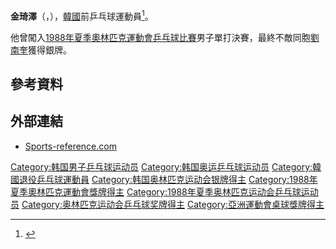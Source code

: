 {{noteTA|G1=Table Tennis}}
{{Infobox 乒乓球
| playername = 金琦澤
| image = 
| imagesize = 
| caption =
| fullname = 
| nicknames =
| nationality = {{KOR}}
| residence =
| playingstyle =
| equipment =
| hrank = 
| club = 
| birthdate = {{birth date and age|1962|10|3}}
| birthplace = {{KOR}}
| deathdate =
| deathplace =
| height =
| weight =
| medaltemplates = 
{{MedalSport|男子[[乒乓球|乒乓球]]}} 
{{MedalCountry|{{KOR}}}} 
{{MedalCompetition|[[奧林匹克運動會|奧林匹克運動會]]}} 
{{MedalSilver|[[1988年夏季奧林匹克運動會|1988年 漢城]]|[[1988年夏季奧林匹克運動會乒乓球比賽|男子單打]]}} 
{{MedalCompetition|[[亞洲運動會|亞洲運動會]]}} 
{{MedalSilver|[[1982年亞洲運動會|1982年 新德里]]|男子雙打}} 
{{MedalBronze|[[1982年亞洲運動會|1982年 新德里]]|男子團體}}
{{MedalCompetition |[[亞洲乒乓球錦標賽|亞洲乒乓球錦標賽]]}} 
{{MedalBronze|[[1984年亞洲乒乓球錦標賽|1984年 伊斯蘭瑪巴德]]|男子雙打}} 
{{MedalBronze|[[1988年亞洲乒乓球錦標賽|1988年 新潟]]|男子雙打}}  
{{MedalBronze|[[1988年亞洲乒乓球錦標賽|1988年 新潟]]|男子團體}} 
}} 

'''金琦澤'''（{{lang-ko|'''김기택'''}}，{{bd|1962年|10月3日|catIdx=Kim, Ki-taik}}），[[韓國|韓國]]前乒乓球運動員<ref>{{cite web |url=http://www.ittf.com/ittf_stats/All_events3.asp?ID=3608 |title=ITTF_Database |publisher=Ittf.com |date= |accessdate=2013-10-17 |deadurl=yes |archiveurl=https://web.archive.org/web/20131022140512/http://www.ittf.com/ittf_stats/All_events3.asp?ID=3608 |archivedate=2013-10-22 }}</ref>。

他曾闖入[[1988年夏季奧林匹克運動會乒乓球比賽|1988年夏季奧林匹克運動會乒乓球比賽]]男子單打決賽，最終不敵同胞[[劉南奎|劉南奎]]獲得銀牌。

== 參考資料 ==
{{Reflist}}

== 外部連結 ==
* [http://www.sports-reference.com/olympics/athletes/ki/kim-gi-taek-1.html Sports-reference.com] {{Wayback|url=http://www.sports-reference.com/olympics/athletes/ki/kim-gi-taek-1.html |date=20090119103047 }}

{{韓國乒乓球}}

{{Authority control}}
{{DEFAULTSORT:Kim, Ki-taik}}
[[Category:韩国男子乒乓球运动员|Category:韩国男子乒乓球运动员]]
[[Category:韩国奥运乒乓球运动员|Category:韩国奥运乒乓球运动员]]
[[Category:韓國退役乒乓球運動員|Category:韓國退役乒乓球運動員]]
[[Category:韩国奥林匹克运动会银牌得主|Category:韩国奥林匹克运动会银牌得主]]
[[Category:1988年夏季奧林匹克運動會獎牌得主|Category:1988年夏季奧林匹克運動會獎牌得主]]
[[Category:1988年夏季奥林匹克运动会乒乓球运动员|Category:1988年夏季奥林匹克运动会乒乓球运动员]]
[[Category:奥林匹克运动会乒乓球奖牌得主|Category:奥林匹克运动会乒乓球奖牌得主]]
[[Category:亞洲運動會桌球獎牌得主|Category:亞洲運動會桌球獎牌得主]]